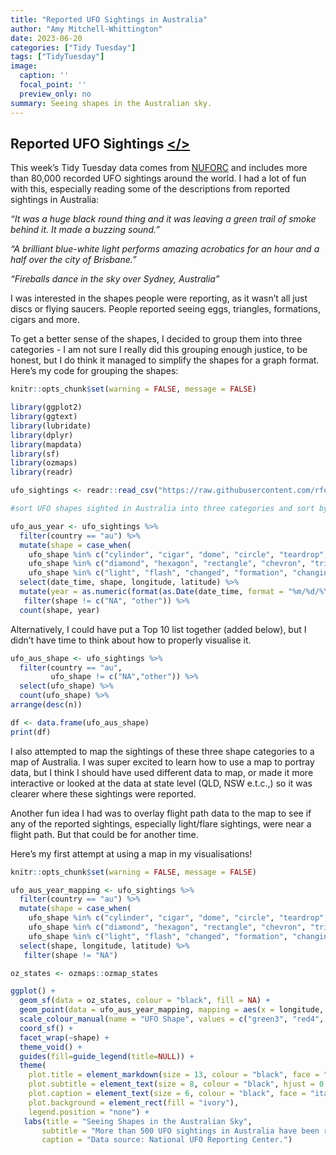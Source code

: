 ```yaml
---
title: "Reported UFO Sightings in Australia" 
author: "Amy Mitchell-Whittington"
date: 2023-06-20
categories: ["Tidy Tuesday"]
tags: ["TidyTuesday"]
image:
  caption: ''
  focal_point: ''
  preview_only: no
summary: Seeing shapes in the Australian sky.
---
```


## Reported UFO Sightings [</>](https://github.com/amymitchell-whittington/TidyTuesday/blob/main/2023/20-06-2023-UFO/20-06-2023-UFO.Rmd)  

This week's Tidy Tuesday data comes from [NUFORC](https://nuforc.org/) and includes more than 80,000 recorded UFO sightings around the world. I had a lot of fun with this, especially reading some of the descriptions from reported sightings in Australia:

*"It was a huge black round thing and it was leaving a green trail of smoke behind it.  It made a buzzing sound."*

*"A brilliant blue-white light performs amazing acrobatics for an hour and a half over the city of Brisbane."*

*"Fireballs dance in the sky over Sydney, Australia"*

I was interested in the shapes people were reporting, as it wasn't all just discs or flying saucers. People reported seeing eggs, triangles, formations, cigars and more.

To get a better sense of the shapes, I decided to group them into three categories - I am not sure I really did this grouping enough justice, to be honest, but I do think it managed to simplify the shapes for a graph format. Here's my code for grouping the shapes:

```r
knitr::opts_chunk$set(warning = FALSE, message = FALSE) 

library(ggplot2)
library(ggtext)
library(lubridate)
library(dplyr)
library(mapdata)
library(sf)
library(ozmaps)
library(readr)

ufo_sightings <- readr::read_csv("https://raw.githubusercontent.com/rfordatascience/tidytuesday/master/data/2019/2019-06-25/ufo_sightings.csv")
```

```r

#sort UFO shapes sighted in Australia into three categories and sort by decade:

ufo_aus_year <- ufo_sightings %>%
  filter(country == "au") %>%
  mutate(shape = case_when(
    ufo_shape %in% c("cylinder", "cigar", "dome", "circle", "teardrop", "fireball", "egg", "sphere", "disk", "round", "oval", "crescent") ~ "Round",
    ufo_shape %in% c("diamond", "hexagon", "rectangle", "chevron", "triangle", "cross", "pyramid", "delta", "cone") ~ "Angled",
    ufo_shape %in% c("light", "flash", "changed", "formation", "changing", "flare") ~ "Flash or changing light")) %>%
  select(date_time, shape, longitude, latitude) %>%
  mutate(year = as.numeric(format(as.Date(date_time, format = "%m/%d/%Y"),"%Y"))) %>%
   filter(shape != c("NA", "other")) %>%
  count(shape, year)

```

Alternatively, I could have put a Top 10 list together (added below), but I didn't have time to think about how to properly visualise it.

```r

ufo_aus_shape <- ufo_sightings %>%
  filter(country == "au",
         ufo_shape != c("NA","other")) %>%
  select(ufo_shape) %>%
  count(ufo_shape) %>%
arrange(desc(n))

df <- data.frame(ufo_aus_shape)
print(df)
```

I also attempted to map the sightings of these three shape categories to a map of Australia. I was super excited to learn how to use a map to portray data, but I think I should have used different data to map, or made it more interactive or looked at the data at state level (QLD, NSW e.t.c.,) so it was clearer where these sightings were reported.

Another fun idea I had was to overlay flight path data to the map to see if any of the reported sightings, especially light/flare sightings, were near a flight path. But that could be for another time.

Here's my first attempt at using a map in my visualisations!

```r
knitr::opts_chunk$set(warning = FALSE, message = FALSE)

ufo_aus_year_mapping <- ufo_sightings %>%
  filter(country == "au") %>%
  mutate(shape = case_when(
    ufo_shape %in% c("cylinder", "cigar", "dome", "circle", "teardrop", "fireball", "egg", "sphere", "disk", "round", "oval", "crescent") ~ "Round",
    ufo_shape %in% c("diamond", "hexagon", "rectangle", "chevron", "triangle", "cross", "pyramid", "delta", "cone") ~ "Angled",
    ufo_shape %in% c("light", "flash", "changed", "formation", "changing", "flare") ~ "Flash or changing light")) %>%
  select(shape, longitude, latitude) %>%
   filter(shape != "NA")

oz_states <- ozmaps::ozmap_states

ggplot() +
  geom_sf(data = oz_states, colour = "black", fill = NA) + 
  geom_point(data = ufo_aus_year_mapping, mapping = aes(x = longitude, y = latitude, colour = shape)) + 
  scale_colour_manual(name = "UFO Shape", values = c("green3", "red4", "deepskyblue")) +
  coord_sf() + 
  facet_wrap(~shape) +
  theme_void() +
  guides(fill=guide_legend(title=NULL)) +
  theme(
    plot.title = element_markdown(size = 13, colour = "black", face = "bold", hjust = 0.5),
    plot.subtitle = element_text(size = 8, colour = "black", hjust = 0.5),
    plot.caption = element_text(size = 6, colour = "black", face = "italic", hjust = 0.1),
    plot.background = element_rect(fill = "ivory"),
    legend.position = "none") +
   labs(title = "Seeing Shapes in the Australian Sky",
       subtitle = "More than 500 UFO sightings in Australia have been reported since 1960, according to data from\nthe National UFO Reporting Center. were most commonly spotted\n along the east coast of Australia...",
       caption = "Data source: National UFO Reporting Center.")
```
